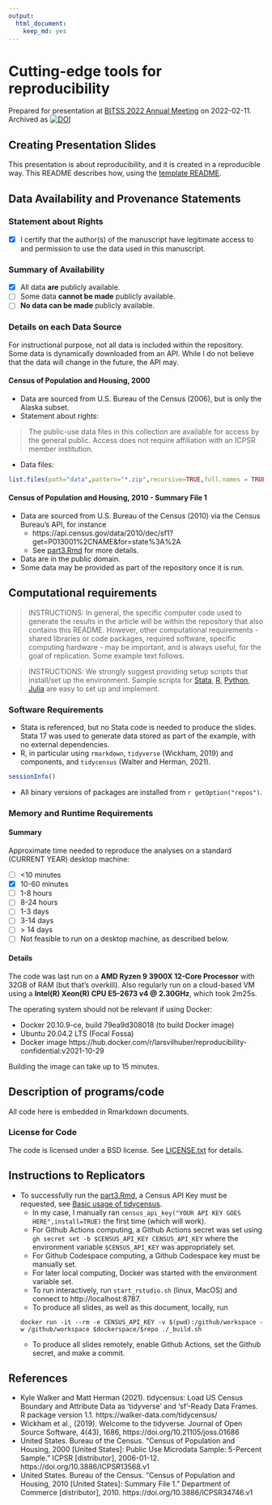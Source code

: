 ```yaml
---
output: 
  html_document: 
    keep_md: yes
---
```

# Cutting-edge tools for reproducibility

Prepared for presentation at [BITSS 2022 Annual Meeting]() on 2022-02-11. Archived as 
[![DOI](https://zenodo.org/badge/DOI/10.5281/zenodo.6046487.svg)](https://doi.org/10.5281/zenodo.6046487)

## Creating Presentation Slides

This presentation is about reproducibility, and it is created in a reproducible way. This README describes how, using the [template README](https://social-science-data-editors.github.io/template_README/).

Data Availability and Provenance Statements
----------------------------

### Statement about Rights

- [x] I certify that the author(s) of the manuscript have legitimate access to and permission to use the data used in this manuscript. 

### Summary of Availability

- [x] All data **are** publicly available.
- [ ] Some data **cannot be made** publicly available.
- [ ] **No data can be made** publicly available.

### Details on each Data Source

For instructional purpose, not all data is included within the repository. Some data is dynamically downloaded from an API. While I do not believe that the data will change in the future, the API may. 

#### Census of Population and Housing, 2000

- Data are sourced from U.S. Bureau of the Census (2006), but is only the Alaska subset.
- Statement about rights:

> The public-use data files in this collection are available for access by the general public. Access does not require affiliation with an ICPSR member institution.

- Data files:

```r
list.files(path="data",pattern="*.zip",recursive=TRUE,full.names = TRUE)
```

#### Census of Population and Housing, 2010 - Summary File 1

- Data are sourced from U.S. Bureau of the Census (2010) via the Census Bureau's API, for instance
  - https://api.census.gov/data/2010/dec/sf1?get=P013001%2CNAME&for=state%3A%2A
  - See [part3.Rmd](part3.Rmd) for more details.
- Data are in the public domain. 
- Some data may be provided as part of the repository once it is run.

Computational requirements
---------------------------

> INSTRUCTIONS: In general, the specific computer code used to generate the results in the article will be within the repository that also contains this README. However, other computational requirements - shared libraries or code packages, required software, specific computing hardware - may be important, and is always useful, for the goal of replication. Some example text follows. 

> INSTRUCTIONS: We strongly suggest providing setup scripts that install/set up the environment. Sample scripts for [Stata](https://github.com/gslab-econ/template/blob/master/config/config_stata.do),  [R](https://github.com/labordynamicsinstitute/paper-template/blob/master/programs/global-libraries.R),  [Python](https://pip.readthedocs.io/en/1.1/requirements.html), [Julia](https://github.com/labordynamicsinstitute/paper-template/blob/master/programs/packages.jl) are easy to set up and implement.

### Software Requirements

- Stata is referenced, but no Stata code is needed to produce the slides. Stata 17 was used to generate data stored as part of the example, with no external dependencies.
- R, in particular using `rmarkdown`, `tidyverse` (Wickham, 2019) and components, and `tidycensus` (Walter and Herman, 2021).

```r
sessionInfo()
```
  - All binary versions of packages are installed from `r getOption("repos")`.

### Memory and Runtime Requirements

#### Summary

Approximate time needed to reproduce the analyses on a standard (CURRENT YEAR) desktop machine:

- [ ] <10 minutes
- [x] 10-60 minutes
- [ ] 1-8 hours
- [ ] 8-24 hours
- [ ] 1-3 days
- [ ] 3-14 days
- [ ] > 14 days
- [ ] Not feasible to run on a desktop machine, as described below.

#### Details

The code was last run on a **AMD Ryzen 9 3900X 12-Core Processor** with 32GB of RAM (but that's overkill). Also regularly run on a cloud-based VM using a **Intel(R) Xeon(R) CPU E5-2673 v4 @ 2.30GHz**, which took 2m25s.

The operating system should not be relevant if using Docker:

- Docker 20.10.9-ce, build 79ea9d308018 (to build Docker image)
- Ubuntu 20.04.2 LTS (Focal Fossa)
- Docker image https://hub.docker.com/r/larsvilhuber/reproducibility-confidential:v2021-10-29

Building the image can take up to 15 minutes.


Description of programs/code
----------------------------

All code here is embedded in Rmarkdown documents. 


###  License for Code

The code is licensed under a BSD license. See [LICENSE.txt](LICENSE.txt) for details.


Instructions to Replicators
---------------------------

- To successfully run the [part3.Rmd](part3.Rmd), a Census API Key must be requested, see [Basic usage of tidycensus](https://walker-data.com/tidycensus/articles/basic-usage.html). 
  - In my case, I manually ran `census_api_key("YOUR API KEY GOES HERE",install=TRUE)` the first time (which will work). 
  - For Github Actions computing, a Github Actions secret was set using `gh secret set -b $CENSUS_API_KEY CENSUS_API_KEY` where the environment variable `$CENSUS_API_KEY` was appropriately set.
  - For Github Codespace computing, a Github Codespace key must be manually set.
  - For later local computing, Docker was started with the environment variable set.
  - To run interactively, run `start_rstudio.sh` (linux, MacOS) and connect to http://localhost:8787. 
  - To produce all slides, as well as this document, locally, run
```
docker run -it --rm -e CENSUS_API_KEY -v $(pwd):/github/workspace -w /github/workspace $dockerspace/$repo ./_build.sh
```
  - To produce all slides remotely, enable Github Actions, set the Github secret, and make a commit.




## References

- Kyle Walker and Matt Herman (2021). tidycensus: Load US Census
  Boundary and Attribute Data as 'tidyverse' and 'sf'-Ready Data
  Frames. R package version 1.1. https://walker-data.com/tidycensus/
- Wickham et al., (2019). Welcome to the tidyverse. Journal of Open
  Source Software, 4(43), 1686, https://doi.org/10.21105/joss.01686
- United States. Bureau of the Census. "Census of Population and Housing, 2000 [United States]:  Public Use Microdata Sample:  5-Percent Sample."  ICPSR  [distributor], 2006-01-12. https://doi.org/10.3886/ICPSR13568.v1
- United States. Bureau of the Census. "Census of Population and Housing, 2010 [United States]: Summary File 1." Department of Commerce [distributor], 2010. https://doi.org/10.3886/ICPSR34746.v1
